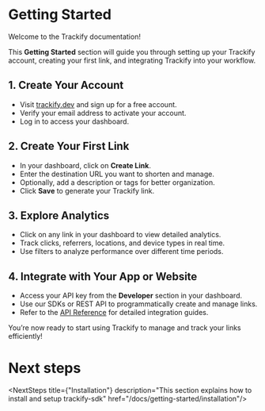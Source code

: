 
# Getting Started

<Spacer />

Welcome to the Trackify documentation!

<Spacer />

This **Getting Started** section will guide you through setting up your Trackify account, creating your first link, and integrating Trackify into your workflow.

<Spacer />

## 1. Create Your Account

<Spacer />

- Visit [trackify.dev](https://trackify.dev) and sign up for a free account.
- Verify your email address to activate your account.
- Log in to access your dashboard.

<Spacer />

## 2. Create Your First Link

<Spacer />

- In your dashboard, click on **Create Link**.
- Enter the destination URL you want to shorten and manage.
- Optionally, add a description or tags for better organization.
- Click **Save** to generate your Trackify link.

<Spacer />

## 3. Explore Analytics

<Spacer />

- Click on any link in your dashboard to view detailed analytics.
- Track clicks, referrers, locations, and device types in real time.
- Use filters to analyze performance over different time periods.

<Spacer />

## 4. Integrate with Your App or Website

<Spacer />

- Access your API key from the **Developer** section in your dashboard.
- Use our SDKs or REST API to programmatically create and manage links.
- Refer to the [API Reference](/docs/api) for detailed integration guides.

<Spacer />

You’re now ready to start using Trackify to manage and track your links efficiently!
<Spacer />

# Next steps
<Spacer />

<NextSteps title={"Installation"} description="This section explains how to install and setup trackify-sdk" href="/docs/getting-started/installation"/>


